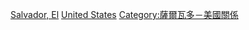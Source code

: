 [[Category:美國駐外大使|Salvador, El]]
[[Category:駐薩爾瓦多大使|United States]]
[[Category:薩爾瓦多－美國關係|Category:薩爾瓦多－美國關係]]